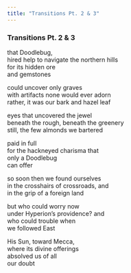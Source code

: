 ```yaml
---
title: "Transitions Pt. 2 & 3"
---
```


### Transitions Pt. 2 & 3

that Doodlebug,<br>
hired help to navigate the northern hills<br>
for its hidden ore<br>
and gemstones<br>

could uncover only graves<br>
with artifacts none would ever adorn<br>
rather, it was our bark and hazel leaf<br>

eyes that uncovered the jewel<br>
beneath the rough, beneath the greenery<br>
still, the few almonds we bartered<br>

paid in full<br>
for the hackneyed charisma that<br>
only a Doodlebug<br>
can offer<br>

so soon then we found ourselves<br>
in the crosshairs of crossroads, and<br>
in the grip of a foreign land<br>

but who could worry now<br>
under Hyperion's providence? and<br>
who could trouble when<br>
we followed East<br>

His Sun, toward Mecca,<br>
where its divine offerings<br>
absolved us of all<br>
our doubt<br>

<br>
